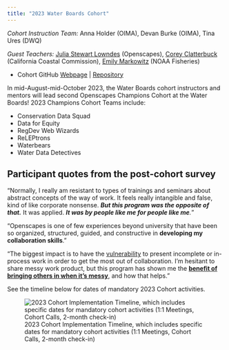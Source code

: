 ```yaml
---
title: "2023 Water Boards Cohort"
---
```


*Cohort Instruction Team:* Anna Holder (OIMA), Devan Burke (OIMA), Tina Ures (DWQ)

*Guest Teachers:* [Julia Stewart Lowndes](https://openscapes.org/team.html) (Openscapes), [Corey Clatterbuck](https://www.coreyclatterbuck.com/) (California Coastal Commission), [Emily Markowitz](https://www.fisheries.noaa.gov/contact/emily-markowitz) (NOAA Fisheries)

-   Cohort GitHub [Webpage](https://openscapes.github.io/2023-swrcb/) \| [Repository](https://github.com/Openscapes/2023-swrcb)

In mid-August-mid-October 2023, the Water Boards cohort instructors and mentors will lead second Openscapes Champions Cohort at the Water Boards! 2023 Champions Cohort Teams include:

-   Conservation Data Squad
-   Data for Equity
-   RegDev Web Wizards
-   ReLEPtrons
-   Waterbears
-   Water Data Detectives

::: {.callout-note icon="false"}
## Participant quotes from the post-cohort survey

“Normally, I really am resistant to types of trainings and seminars about abstract concepts of the way of work. It feels really intangible and false, kind of like corporate nonsense. ***But this program was the opposite of that.*** It was applied. ***It was by people like me for people like me**.*”

“Openscapes is one of few experiences beyond university that have been so organized, structured, guided, and constructive in **developing my collaboration skills**.”

“The biggest impact is to have the [vulnerability]{.underline} to present incomplete or in-process work in order to get the most out of collaboration. I'm hesitant to share messy work product, but this program has shown me the [**benefit of bringing others in when it's messy**]{.underline}, and how that helps.”
:::

See the timeline below for dates of mandatory 2023 Cohort activities.

![2023 Cohort Implementation Timeline, which includes specific dates for mandatory cohort activities (1:1 Meetings, Cohort Calls, 2-month check-in)](images/swrcb2023-cohort-timeline.png){fig-alt="Timeline displaying milestones for the implementation of the 2023 Water Boards Cohort: mid-Feb DMC Presentation, mid-Feb through Jul pre-cohort engagement, Aug 8-11 1:1 meetings , Cohort calls on Aug 16, Aug 30, Sep 13, Sep 27, Oct 11, with seaside chats and co-working sessions scheduled on weeks alternate to Cohort calls, and the 2-month check-in scheduled for Dec 6"}
